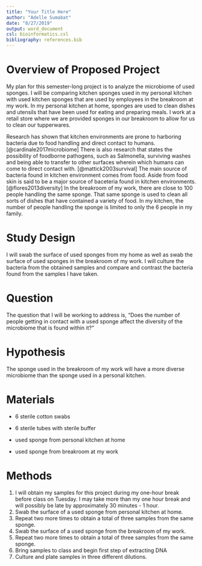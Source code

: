 ```yaml
---
title: "Your Title Here"
author: "Adelle Sumabat"
date: "8/27/2019"
output: word_document
csl: bioinformatics.csl
bibliography: references.bib
---
```


# Overview of Proposed Project 

My plan for this semester-long project is to analyze the microbiome of used sponges. I will be comparing kitchen sponges used in my personal kitchen with used kitchen sponges that are used by employees in the breakroom at my work. In my personal kitchen at home, sponges are used to clean dishes and utensils that have been used for eating and preparing meals. I work at a retail store where we are provided sponges in our breakroom to allow for us to clean our tupperwares. 

Research has shown that kitchen environments are prone to harboring bacteria due to food handling and direct contact to humans. [@cardinale2017microbiome] There is also research that states the possibility of foodborne pathogens, such as Salmonella, surviving washes and being able to transfer to other surfaces wherein which humans can come to direct contact with. [@mattick2003survival] The main source of bacteria found in kitchen environment comes from food. Aside from food skin is said to be a major source of baceteria found in kitchen environments. [@flores2013diversity]  In the breakroom of my work, there are close to 100 people handling the same sponge. That same sponge is used to clean all sorts of dishes that have contained a variety of food. In my kitchen, the number of people handling the sponge is limited to only the 6 people in my family.

# Study Design

I will swab the surface of used sponges from my home as well as swab the surface of used sponges in the breakroom of my work. I will culture the bacteria from the obtained samples and compare and contrast the bacteria found from the samples I have taken. 

# Question 

The question that I will be working to address is, "Does the number of people getting in contact with a used sponge affect the diversity of the microbiome that is found within it?" 

# Hypothesis 

The sponge used in the breakroom of my work will have a more diverse microbiome than the sponge used in a personal kitchen. 

# Materials  

* 6 sterile cotton swabs 

* 6 sterile tubes with sterile buffer 

* used sponge from personal kitchen at home 

* used sponge from breakroom at my work 

# Methods 

1. I will obtain my samples for this project during my one-hour break before class on Tuesday. I may take more than my one hour break and will possibly be late by approximately 30 minutes - 1 hour. 
2. Swab the surface of a used sponge from personal kitchen at home. 
3. Repeat two more times to obtain a total of three samples from the same sponge.
4. Swab the surface of a used sponge from the breakroom of my work.
5. Repeat two more times to obtain a total of three samples from the same sponge. 
6. Bring samples to class and begin first step of extracting DNA 
7. Culture and plate samples in three different dilutions. 